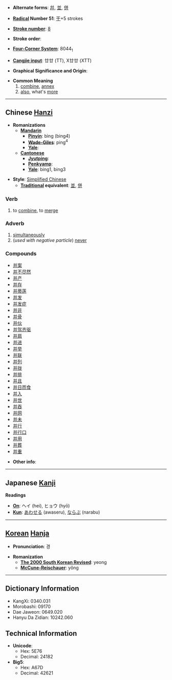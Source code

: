 * '''Alternate forms''': [[幷]], [[並]], [[併]]

* '''[[Wiktionary:Chinese radical index| Radical]] Number 51''': [[Wiktionary:Chinese radical index 干|干]]+5 strokes

* '''[[Wiktionary:Chinese total strokes index|Stroke number]]''': [[Wiktionary:Chinese total strokes index 8|8]]

* '''Stroke order''': 

* '''[[Wiktionary:Chinese four corner index|Four-Corner System]]''': 8044<sub>1</sub>

* '''[[Wiktionary:Chinese Cangjie index|Cangjie input]]''': 廿廿 (TT), X廿廿 (XTT)

* '''Graphical Significance and Origin''': 

* '''Common Meaning'''
*# [[combine]], [[annex]]
*# [[also]], what's [[more]]


----

== Chinese [[Hanzi]] ==

* '''Romanizations'''
** '''[[Mandarin]]'''
*** '''[[Pinyin]]''': bìng (bing4)
*** '''[[Wade-Giles]]''': ping<sup>4</sup>
*** '''[[Yale]]''': 
** '''[[Cantonese]]'''
*** '''[[Jyutping]]''':
*** '''[[Penkyamp]]''': 
*** '''[[Yale]]''': bing1, bing3

* '''Style''': [[Simplified Chinese]] 
** '''[[Traditional Chinese|Traditional]] equivalent''': [[並]], [[併]]

===Verb===

# to [[combine]], to [[merge]]

===Adverb===

# [[simultaneously]]
#(''used with negative particle'') [[never]]

===Compounds===
*[[并案]]
*[[并不尽然]]
*[[并产]]
*[[并存]]
*[[并蒂莲]]
*[[并发]]
*[[并发症]]
*[[并非]]
*[[并骨]]
*[[并伙]]
*[[并驾齐驱]]
*[[并肩]]
*[[并进]]
*[[并举]]
*[[并联]]
*[[并列]]
*[[并拢]]
*[[并排]]
*[[并且]]
*[[并日而食]]
*[[并入]]
*[[并世]]
*[[并吞]]
*[[并网]]
*[[并未]]
*[[并行]]
*[[并行口]]
*[[并用]]
*[[并葬]]
*[[并重]]

* '''Other info''': 

----

== Japanese [[Kanji]] ==

'''Readings'''
* '''[[On]]''': ヘイ (hei), ヒョウ (hyō)
* '''[[Kun]]''': [[あわせる]] (awaseru), [[ならぶ]] (narabu)

----

== [[Korean]] [[Hanja]] ==

* '''Pronunciation''': 경

* '''Romanization'''
** '''[[The 2000 South Korean Revised Romanization|The 2000 South Korean Revised]]''': yeong
** '''[[McCune-Reischauer]]''': yŏng

----

== Dictionary Information ==

* KangXi: 0340.031
* Morobashi: 09170
* Dae Jaweon: 0649.020
* Hanyu Da Zidian: 10242.060

== Technical Information ==

* '''Unicode''':
** Hex: 5E76
** Decimal: 24182
* '''Big5''':
** Hex: A67D
** Decimal: 42621